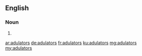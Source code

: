 ==English==

===Noun===
{{head|en}}

# {{plural of|adulator}}

[[ar:adulators]]
[[de:adulators]]
[[fr:adulators]]
[[ku:adulators]]
[[mg:adulators]]
[[my:adulators]]
